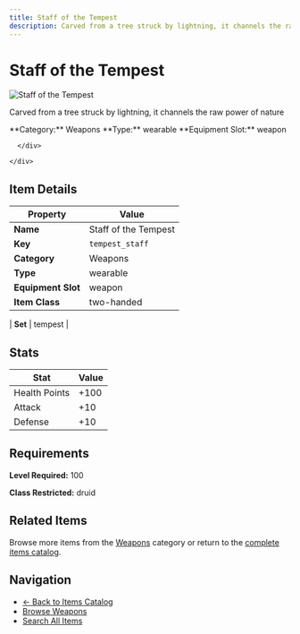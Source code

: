 ```yaml
---
title: Staff of the Tempest
description: Carved from a tree struck by lightning, it channels the raw power of nature
---
```


# Staff of the Tempest

<div className="flex items-start gap-6 mb-8">
  <div className="flex-shrink-0">
    <img src="/assets/resources/crafting/weapons/two-handed-staff/tempest_staff.png" alt="Staff of the Tempest" className="w-24 h-24 border rounded-lg" />
  </div>
  <div className="flex-1">
    <div className="space-y-2">
      <p className="text-lg text-muted-foreground">Carved from a tree struck by lightning, it channels the raw power of nature</p>
      <div className="flex flex-wrap gap-4 text-sm">
        <span className="px-2 py-1 bg-blue-100 dark:bg-blue-900 rounded-md">
          **Category:** Weapons
        </span>
        <span className="px-2 py-1 bg-green-100 dark:bg-green-900 rounded-md">
          **Type:** wearable
        </span>
        <span className="px-2 py-1 bg-purple-100 dark:bg-purple-900 rounded-md">
          **Equipment Slot:** weapon
        </span>
        
      </div>
      
    </div>
  </div>
</div>

## Item Details

| Property | Value |
|----------|-------|
| **Name** | Staff of the Tempest |
| **Key** | `tempest_staff` |
| **Category** | Weapons |
| **Type** | wearable |
| **Equipment Slot** | weapon |
| **Item Class** | two-handed |

| **Set** | tempest |

## Stats

| Stat | Value |
|------|-------|
| Health Points | +100 |
| Attack | +10 |
| Defense | +10 |

## Requirements

**Level Required:** 100

**Class Restricted:** druid

## Related Items

Browse more items from the [Weapons](/items#weapons) category or return to the [complete items catalog](/items).

## Navigation

- [← Back to Items Catalog](/items)
- [Browse Weapons](/items#weapons)
- [Search All Items](/items)
